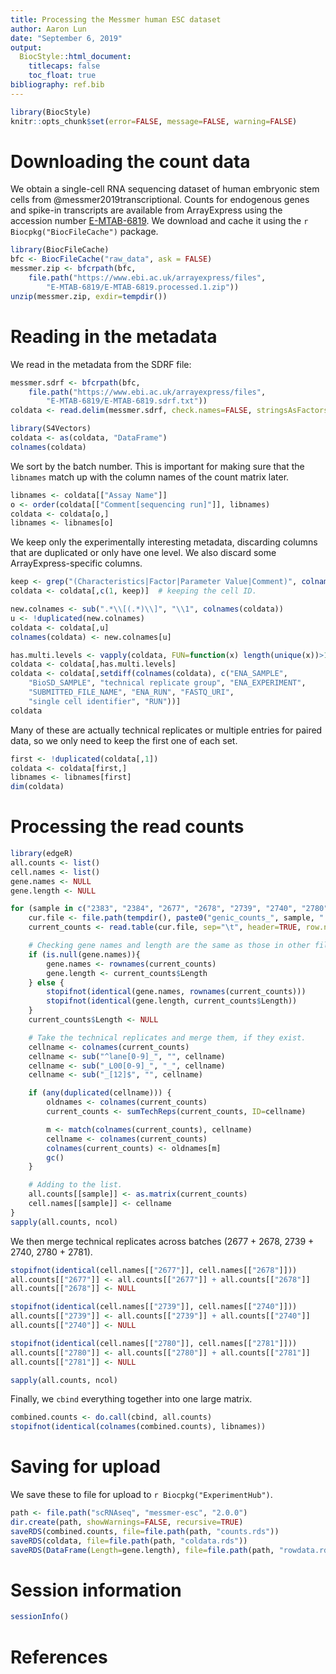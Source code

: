```yaml
---
title: Processing the Messmer human ESC dataset
author: Aaron Lun
date: "September 6, 2019"
output:
  BiocStyle::html_document:
    titlecaps: false
    toc_float: true
bibliography: ref.bib
---
```



```r
library(BiocStyle)
knitr::opts_chunk$set(error=FALSE, message=FALSE, warning=FALSE)
```

# Downloading the count data

We obtain a single-cell RNA sequencing dataset of human embryonic stem cells from @messmer2019transcriptional.
Counts for endogenous genes and spike-in transcripts are available from ArrayExpress
using the accession number [E-MTAB-6819](https://www.ebi.ac.uk/arrayexpress/experiments/E-MTAB-6819/).
We download and cache it using the `r Biocpkg("BiocFileCache")` package.

```r
library(BiocFileCache)
bfc <- BiocFileCache("raw_data", ask = FALSE)
messmer.zip <- bfcrpath(bfc, 
    file.path("https://www.ebi.ac.uk/arrayexpress/files",
        "E-MTAB-6819/E-MTAB-6819.processed.1.zip"))
unzip(messmer.zip, exdir=tempdir())
```

# Reading in the metadata

We read in the metadata from the SDRF file:

```r
messmer.sdrf <- bfcrpath(bfc, 
    file.path("https://www.ebi.ac.uk/arrayexpress/files",
        "E-MTAB-6819/E-MTAB-6819.sdrf.txt"))
coldata <- read.delim(messmer.sdrf, check.names=FALSE, stringsAsFactors=FALSE)

library(S4Vectors)
coldata <- as(coldata, "DataFrame")
colnames(coldata)
```

We sort by the batch number.
This is important for making sure that the `libnames` match up with the column names of the count matrix later.

```r
libnames <- coldata[["Assay Name"]]
o <- order(coldata[["Comment[sequencing run]"]], libnames)
coldata <- coldata[o,]
libnames <- libnames[o]
```

We keep only the experimentally interesting metadata, discarding columns that are duplicated or only have one level.
We also discard some ArrayExpress-specific columns.

```r
keep <- grep("(Characteristics|Factor|Parameter Value|Comment)", colnames(coldata))
coldata <- coldata[,c(1, keep)]  # keeping the cell ID.

new.colnames <- sub(".*\\[(.*)\\]", "\\1", colnames(coldata))
u <- !duplicated(new.colnames)
coldata <- coldata[,u]
colnames(coldata) <- new.colnames[u]

has.multi.levels <- vapply(coldata, FUN=function(x) length(unique(x))>1L, TRUE)
coldata <- coldata[,has.multi.levels]
coldata <- coldata[,setdiff(colnames(coldata), c("ENA_SAMPLE", 
    "BioSD_SAMPLE", "technical replicate group", "ENA_EXPERIMENT", 
    "SUBMITTED_FILE_NAME", "ENA_RUN", "FASTQ_URI",
    "single cell identifier", "RUN"))]
coldata
```

Many of these are actually technical replicates or multiple entries for paired data, 
so we only need to keep the first one of each set.

```r
first <- !duplicated(coldata[,1])
coldata <- coldata[first,]
libnames <- libnames[first]
dim(coldata)
```

# Processing the read counts

```r
library(edgeR)
all.counts <- list()
cell.names <- list()
gene.names <- NULL
gene.length <- NULL

for (sample in c("2383", "2384", "2677", "2678", "2739", "2740", "2780", "2781")) {
    cur.file <- file.path(tempdir(), paste0("genic_counts_", sample, ".tsv"))
    current_counts <- read.table(cur.file, sep="\t", header=TRUE, row.names=1)

    # Checking gene names and length are the same as those in other files.
    if (is.null(gene.names)){
        gene.names <- rownames(current_counts)
        gene.length <- current_counts$Length
    } else {
        stopifnot(identical(gene.names, rownames(current_counts)))
        stopifnot(identical(gene.length, current_counts$Length))
    }
    current_counts$Length <- NULL

    # Take the technical replicates and merge them, if they exist.
    cellname <- colnames(current_counts)
    cellname <- sub("^lane[0-9]_", "", cellname)
    cellname <- sub("_L00[0-9]_", "_", cellname)
    cellname <- sub("_[12]$", "", cellname)

    if (any(duplicated(cellname))) {
        oldnames <- colnames(current_counts)
        current_counts <- sumTechReps(current_counts, ID=cellname)

        m <- match(colnames(current_counts), cellname)
        cellname <- colnames(current_counts)
        colnames(current_counts) <- oldnames[m]
        gc()
    }

    # Adding to the list.
    all.counts[[sample]] <- as.matrix(current_counts)
    cell.names[[sample]] <- cellname
}
sapply(all.counts, ncol)
```

We then merge technical replicates across batches (2677 + 2678, 2739 + 2740, 2780 + 2781).

```r
stopifnot(identical(cell.names[["2677"]], cell.names[["2678"]]))
all.counts[["2677"]] <- all.counts[["2677"]] + all.counts[["2678"]]
all.counts[["2678"]] <- NULL

stopifnot(identical(cell.names[["2739"]], cell.names[["2740"]]))
all.counts[["2739"]] <- all.counts[["2739"]] + all.counts[["2740"]]
all.counts[["2740"]] <- NULL

stopifnot(identical(cell.names[["2780"]], cell.names[["2781"]]))
all.counts[["2780"]] <- all.counts[["2780"]] + all.counts[["2781"]]
all.counts[["2781"]] <- NULL

sapply(all.counts, ncol)
```

Finally, we `cbind`  everything together into one large matrix.

```r
combined.counts <- do.call(cbind, all.counts)
stopifnot(identical(colnames(combined.counts), libnames))
```

# Saving for upload 

We save these to file for upload to `r Biocpkg("ExperimentHub")`.

```r
path <- file.path("scRNAseq", "messmer-esc", "2.0.0")
dir.create(path, showWarnings=FALSE, recursive=TRUE)
saveRDS(combined.counts, file=file.path(path, "counts.rds"))
saveRDS(coldata, file=file.path(path, "coldata.rds"))
saveRDS(DataFrame(Length=gene.length), file=file.path(path, "rowdata.rds"))
```

# Session information

```r
sessionInfo()
```

# References
